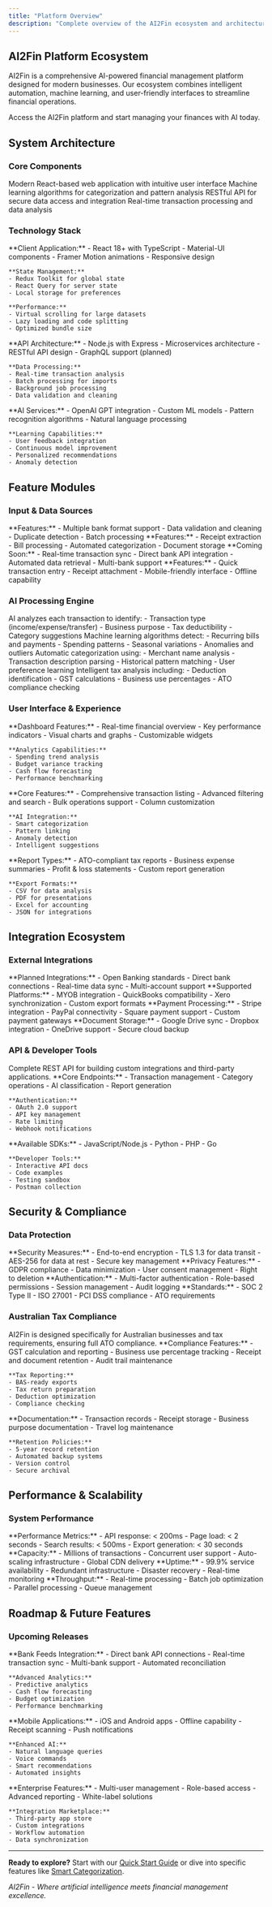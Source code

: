 ```yaml
---
title: "Platform Overview"
description: "Complete overview of the AI2Fin ecosystem and architecture"
---
```


## AI2Fin Platform Ecosystem

AI2Fin is a comprehensive AI-powered financial management platform designed for modern businesses. Our ecosystem combines intelligent automation, machine learning, and user-friendly interfaces to streamline financial operations.

<Card title="Live Platform" icon="rocket" href="https://app.ai2fin.com" horizontal>
Access the AI2Fin platform and start managing your finances with AI today.
</Card>

## System Architecture

### Core Components

<Columns cols={2}>
  <Card title="Frontend Application" icon="monitor">
    Modern React-based web application with intuitive user interface
  </Card>
  <Card title="AI Engine" icon="brain">
    Machine learning algorithms for categorization and pattern analysis
  </Card>
  <Card title="API Gateway" icon="network-wired">
    RESTful API for secure data access and integration
  </Card>
  <Card title="Data Processing" icon="database">
    Real-time transaction processing and data analysis
  </Card>
</Columns>

### Technology Stack

<AccordionGroup>
  <Accordion title="Frontend Technologies">
    **Client Application:**
    - React 18+ with TypeScript
    - Material-UI components
    - Framer Motion animations
    - Responsive design
    
    **State Management:**
    - Redux Toolkit for global state
    - React Query for server state
    - Local storage for preferences
    
    **Performance:**
    - Virtual scrolling for large datasets
    - Lazy loading and code splitting
    - Optimized bundle size
  </Accordion>
  
  <Accordion title="Backend Services">
    **API Architecture:**
    - Node.js with Express
    - Microservices architecture
    - RESTful API design
    - GraphQL support (planned)
    
    **Data Processing:**
    - Real-time transaction analysis
    - Batch processing for imports
    - Background job processing
    - Data validation and cleaning
  </Accordion>
  
  <Accordion title="AI & Machine Learning">
    **AI Services:**
    - OpenAI GPT integration
    - Custom ML models
    - Pattern recognition algorithms
    - Natural language processing
    
    **Learning Capabilities:**
    - User feedback integration
    - Continuous model improvement
    - Personalized recommendations
    - Anomaly detection
  </Accordion>
</AccordionGroup>

## Feature Modules

### Input & Data Sources

<Columns cols={2}>
  <Card title="CSV Import System" icon="file-csv">
    **Features:**
    - Multiple bank format support
    - Data validation and cleaning
    - Duplicate detection
    - Batch processing
  </Card>
  
  <Card title="Email Processing" icon="envelope">
    **Features:**
    - Receipt extraction
    - Bill processing
    - Automated categorization
    - Document storage
  </Card>
  
  <Card title="Bank Feeds" icon="bank" href="/coming-soon/bank-feeds">
    **Coming Soon:**
    - Real-time transaction sync
    - Direct bank API integration
    - Automated data retrieval
    - Multi-bank support
  </Card>
  
  <Card title="Manual Entry" icon="pen">
    **Features:**
    - Quick transaction entry
    - Receipt attachment
    - Mobile-friendly interface
    - Offline capability
  </Card>
</Columns>

### AI Processing Engine

<Steps>
  <Step title="Transaction Analysis">
    AI analyzes each transaction to identify:
    - Transaction type (income/expense/transfer)
    - Business purpose
    - Tax deductibility
    - Category suggestions
  </Step>
  
  <Step title="Pattern Recognition">
    Machine learning algorithms detect:
    - Recurring bills and payments
    - Spending patterns
    - Seasonal variations
    - Anomalies and outliers
  </Step>
  
  <Step title="Smart Categorization">
    Automatic categorization using:
    - Merchant name analysis
    - Transaction description parsing
    - Historical pattern matching
    - User preference learning
  </Step>
  
  <Step title="Tax Optimization">
    Intelligent tax analysis including:
    - Deduction identification
    - GST calculations
    - Business use percentages
    - ATO compliance checking
  </Step>
</Steps>

### User Interface & Experience

<AccordionGroup>
  <Accordion title="Dashboard & Analytics">
    **Dashboard Features:**
    - Real-time financial overview
    - Key performance indicators
    - Visual charts and graphs
    - Customizable widgets
    
    **Analytics Capabilities:**
    - Spending trend analysis
    - Budget variance tracking
    - Cash flow forecasting
    - Performance benchmarking
  </Accordion>
  
  <Accordion title="Transaction Management">
    **Core Features:**
    - Comprehensive transaction listing
    - Advanced filtering and search
    - Bulk operations support
    - Column customization
    
    **AI Integration:**
    - Smart categorization
    - Pattern linking
    - Anomaly detection
    - Intelligent suggestions
  </Accordion>
  
  <Accordion title="Reporting & Exports">
    **Report Types:**
    - ATO-compliant tax reports
    - Business expense summaries
    - Profit & loss statements
    - Custom report generation
    
    **Export Formats:**
    - CSV for data analysis
    - PDF for presentations
    - Excel for accounting
    - JSON for integrations
  </Accordion>
</AccordionGroup>

## Integration Ecosystem

### External Integrations

<Columns cols={2}>
  <Card title="Banking APIs" icon="university">
    **Planned Integrations:**
    - Open Banking standards
    - Direct bank connections
    - Real-time data sync
    - Multi-account support
  </Card>
  
  <Card title="Accounting Software" icon="calculator">
    **Supported Platforms:**
    - MYOB integration
    - QuickBooks compatibility
    - Xero synchronization
    - Custom export formats
  </Card>
  
  <Card title="Payment Systems" icon="credit-card">
    **Payment Processing:**
    - Stripe integration
    - PayPal connectivity
    - Square payment support
    - Custom payment gateways
  </Card>
  
  <Card title="Cloud Storage" icon="cloud">
    **Document Storage:**
    - Google Drive sync
    - Dropbox integration
    - OneDrive support
    - Secure cloud backup
  </Card>
</Columns>

### API & Developer Tools

<Card title="REST API" icon="code" href="/api-reference/introduction">
Complete REST API for building custom integrations and third-party applications.
</Card>

<AccordionGroup>
  <Accordion title="API Capabilities">
    **Core Endpoints:**
    - Transaction management
    - Category operations
    - AI classification
    - Report generation
    
    **Authentication:**
    - OAuth 2.0 support
    - API key management
    - Rate limiting
    - Webhook notifications
  </Accordion>
  
  <Accordion title="SDK Support">
    **Available SDKs:**
    - JavaScript/Node.js
    - Python
    - PHP
    - Go
    
    **Developer Tools:**
    - Interactive API docs
    - Code examples
    - Testing sandbox
    - Postman collection
  </Accordion>
</AccordionGroup>

## Security & Compliance

### Data Protection

<Columns cols={2}>
  <Card title="Encryption" icon="shield">
    **Security Measures:**
    - End-to-end encryption
    - TLS 1.3 for data transit
    - AES-256 for data at rest
    - Secure key management
  </Card>
  
  <Card title="Privacy" icon="user-shield">
    **Privacy Features:**
    - GDPR compliance
    - Data minimization
    - User consent management
    - Right to deletion
  </Card>
  
  <Card title="Access Control" icon="lock">
    **Authentication:**
    - Multi-factor authentication
    - Role-based permissions
    - Session management
    - Audit logging
  </Card>
  
  <Card title="Compliance" icon="certificate">
    **Standards:**
    - SOC 2 Type II
    - ISO 27001
    - PCI DSS compliance
    - ATO requirements
  </Card>
</Columns>

### Australian Tax Compliance

<Info>
AI2Fin is designed specifically for Australian businesses and tax requirements, ensuring full ATO compliance.
</Info>

<AccordionGroup>
  <Accordion title="ATO Requirements">
    **Compliance Features:**
    - GST calculation and reporting
    - Business use percentage tracking
    - Receipt and document retention
    - Audit trail maintenance
    
    **Tax Reporting:**
    - BAS-ready exports
    - Tax return preparation
    - Deduction optimization
    - Compliance checking
  </Accordion>
  
  <Accordion title="Record Keeping">
    **Documentation:**
    - Transaction records
    - Receipt storage
    - Business purpose documentation
    - Travel log maintenance
    
    **Retention Policies:**
    - 5-year record retention
    - Automated backup systems
    - Version control
    - Secure archival
  </Accordion>
</AccordionGroup>

## Performance & Scalability

### System Performance

<Columns cols={2}>
  <Card title="Response Times" icon="stopwatch">
    **Performance Metrics:**
    - API response: < 200ms
    - Page load: < 2 seconds
    - Search results: < 500ms
    - Export generation: < 30 seconds
  </Card>
  
  <Card title="Scalability" icon="chart-line">
    **Capacity:**
    - Millions of transactions
    - Concurrent user support
    - Auto-scaling infrastructure
    - Global CDN delivery
  </Card>
  
  <Card title="Reliability" icon="server">
    **Uptime:**
    - 99.9% service availability
    - Redundant infrastructure
    - Disaster recovery
    - Real-time monitoring
  </Card>
  
  <Card title="Data Processing" icon="cogs">
    **Throughput:**
    - Real-time processing
    - Batch job optimization
    - Parallel processing
    - Queue management
  </Card>
</Columns>

## Roadmap & Future Features

### Upcoming Releases

<AccordionGroup>
  <Accordion title="Q1 2025">
    **Bank Feeds Integration:**
    - Direct bank API connections
    - Real-time transaction sync
    - Multi-bank support
    - Automated reconciliation
    
    **Advanced Analytics:**
    - Predictive analytics
    - Cash flow forecasting
    - Budget optimization
    - Performance benchmarking
  </Accordion>
  
  <Accordion title="Q2 2025">
    **Mobile Applications:**
    - iOS and Android apps
    - Offline capability
    - Receipt scanning
    - Push notifications
    
    **Enhanced AI:**
    - Natural language queries
    - Voice commands
    - Smart recommendations
    - Automated insights
  </Accordion>
  
  <Accordion title="Q3 2025">
    **Enterprise Features:**
    - Multi-user management
    - Role-based access
    - Advanced reporting
    - White-label solutions
    
    **Integration Marketplace:**
    - Third-party app store
    - Custom integrations
    - Workflow automation
    - Data synchronization
  </Accordion>
</AccordionGroup>

---

**Ready to explore?** Start with our [Quick Start Guide](/quickstart) or dive into specific features like [Smart Categorization](/features/smart-categorisation).

*AI2Fin - Where artificial intelligence meets financial management excellence.*

